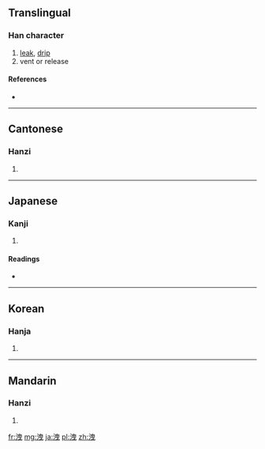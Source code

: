 {{also|泄}}
==Translingual==

===Han character===
{{Han char|rn=85|rad=水|as=06|sn=9|four=3510<sub>6</sub>|canj=水中田心 (ELWP)}}

# [[leak]], [[drip]]
# vent or release

====References====
* {{Han ref|kx=0621.200|dkj=17401|dj=1017.120|hdz=31606.090|uh=6D29|ud=27945|bh=ACAA|bd=44202}}

----

==Cantonese==

===Hanzi===
{{yue-hanzi|jyut=|y=sit3}}

# {{defn|Cantonese|sort=水06}}

----

==Japanese==

===Kanji===
{{ja-kanji|grade=|rs=水06}}

# {{defn|Japanese|sort=水06}}

====Readings====
* {{ja-readings|on=[[えい]] (ei), [[せつ]] (setsu)|kun=[[のびる]] (nobiru), [[もれる]] (moreru)}}

----

==Korean==

===Hanja===
{{ko-hanja|hangeul=[[설]], [[예]]|eumhun=|rv=seol, ye|mr=sŏl, ye|y=sel, yey}}

# {{defn|Korean|sort=水06}}

----

==Mandarin==

===Hanzi===
{{cmn-hanzi|pin=[[xiè]] ([[xie4]])|wg=hsieh<sup>4</sup>}}

# {{defn|Mandarin|sort=水06}}

[[fr:洩]]
[[mg:洩]]
[[ja:洩]]
[[pl:洩]]
[[zh:洩]]